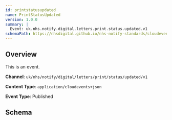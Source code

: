 ```yaml
---
id: printstatusupdated
name: PrintStatusUpdated
version: 1.0.0
summary: |
  Event: uk.nhs.notify.digital.letters.print.status.updated.v1
schemaPath: https://nhsdigital.github.io/nhs-notify-standards/cloudevents/nhs-notify-example-event.schema.json
---
```


## Overview

This is an event.

**Channel**: `uk/nhs/notify/digital/letters/print/status/updated/v1`

**Content Type**: `application/cloudevents+json`

**Event Type**: Published

## Schema
